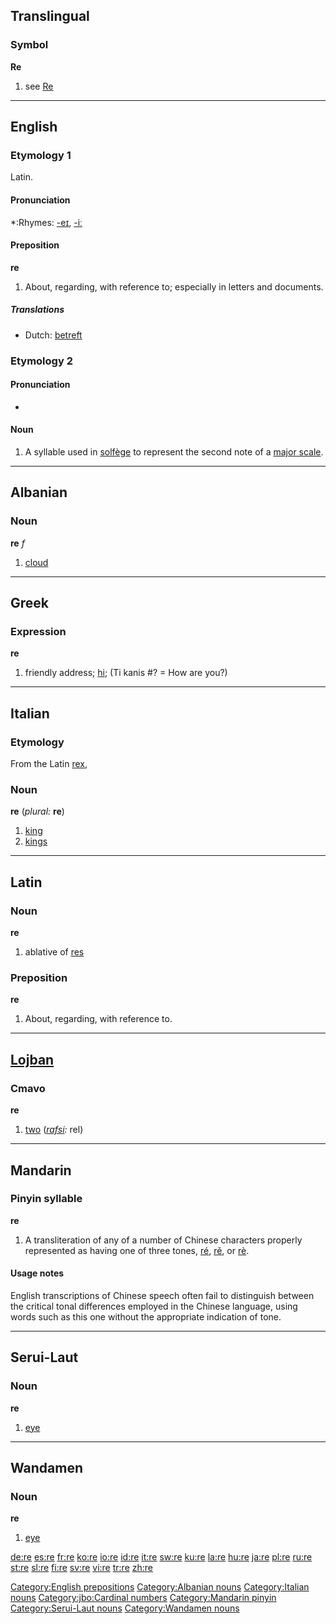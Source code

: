 {{see|Re|RE|Ré|re-|ré-|ré|rě|rè}}
{{wikipedia}}
==Translingual==

===Symbol===
'''Re'''

# see [[Re]]

----

==English==

===Etymology 1===
Latin.

====Pronunciation====
*:Rhymes: [[Rhymes:English:-eɪ|-eɪ]], [[Rhymes:English:-iː|-iː]]

====Preposition====
'''re'''

# About, regarding, with reference to; especially in letters and documents.

=====Translations=====
{{top}}
*Dutch: [[betreft]]
{{mid}}
{{bottom}}

===Etymology 2===

====Pronunciation====
*{{IPA|/reɪ/}}

====Noun====
{{en-noun|-}}

# A syllable used in [[solfège]] to represent the second note of a [[major scale]].

[[Category:English prepositions]]

----

==Albanian==

===Noun===
'''re''' ''f''

# [[cloud]]

[[Category:Albanian nouns]]

----

==Greek==

===Expression===
'''re'''

# friendly address; [[hi]]; (Ti kanis #? = How are you?)

----

==Italian==

===Etymology===
From the Latin [[rex]],

===Noun===
'''re''' (''plural:'' '''re''')

# [[king]]
# [[kings]]

[[Category:Italian nouns]]

----

==Latin==

===Noun===
'''re'''

# ablative of [[res#Latin|res]]

===Preposition===
'''re'''

# About, regarding, with reference to.

----

==[[Lojban]]==

===Cmavo===
'''re'''

# [[two]] (''[[rafsi]]:'' rel)

[[Category:jbo:Cardinal numbers]]

----

==Mandarin==

===Pinyin syllable===
'''re'''

# A transliteration of any of a number of Chinese characters properly represented as having one of three tones, [[ré]], [[rě]], or [[rè]].

====Usage notes====
English transcriptions of Chinese speech often fail to distinguish between the critical tonal differences employed in the Chinese language, using words such as this one without the appropriate indication of tone.

[[Category:Mandarin pinyin]]

----

==Serui-Laut==

===Noun===
'''re'''

# [[eye]]

[[Category:Serui-Laut nouns]]

----

==Wandamen==

===Noun===
'''re'''

# [[eye]]

[[Category:Wandamen nouns]]

[[de:re]]
[[es:re]]
[[fr:re]]
[[ko:re]]
[[io:re]]
[[id:re]]
[[it:re]]
[[sw:re]]
[[ku:re]]
[[la:re]]
[[hu:re]]
[[ja:re]]
[[pl:re]]
[[ru:re]]
[[st:re]]
[[sl:re]]
[[fi:re]]
[[sv:re]]
[[vi:re]]
[[tr:re]]
[[zh:re]]